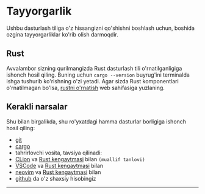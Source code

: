 # Tayyorgarlik

Ushbu dasturlash tiliga o'z hissangizni qo'shishni boshlash uchun, boshida
ozgina tayyorgarliklar ko'rib olish darmoqdir.

## Rust

Avvalambor sizning qurilmangizda Rust dasturlash tili o'rnatilganligiga ishonch
hosil qiling. Buning uchun `cargo --version` buyrug'ini terminalda ishga
tushurib ko'rishning o'zi yetadi. Agar sizda Rust komponentlari o'rnatilmagan
bo'lsa, [rustni o'rnatish](/devs/rust/install.md) web sahifasiga yuzlaning.

## Kerakli narsalar

Shu bilan birgalikda, shu ro'yxatdagi hamma dasturlar borligiga ishonch hosil
qiling:

- [git]
- [cargo]
- tahrirlovchi vosita, tavsiya qilinadi:
- [CLion] va
[Rust kengaytmasi](https://plugins.jetbrains.com/plugin/8182-rust/docs)
bilan `(muallif tanlovi)`
- [VSCode] va
[Rust kengaytmasi](https://marketplace.visualstudio.com/items?itemName=rust-lang.rust)
bilan
- [neovim] va [Rust kengaytmasi](https://github.com/rust-lang/rust.vim) bilan
- [github] da o'z shaxsiy hisobingiz

---

[git]: https://git-scm.com/
[github]: https://github.com/
[cargo]: https://github.com/rust-lang/cargo
[clion]: https://www.jetbrains.com/clion/
[vscode]: https://code.visualstudio.com/
[neovim]: https://neovim.io/